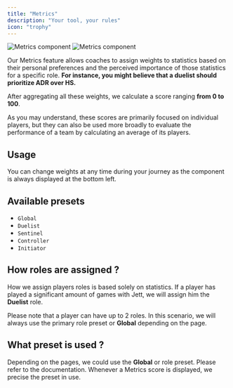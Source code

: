 ```yaml
---
title: "Metrics"
description: "Your tool, your rules"
icon: "trophy"
---
```


<Frame>
    <img
        className="block dark:hidden"
        src="./images/metrics/component.png"
        alt="Metrics component"
    />
    <img
        className="hidden dark:block"
        src="./images/metrics/component.png"
        alt="Metrics component"
    />
</Frame>

Our Metrics feature allows coaches to assign weights to statistics based on their personal preferences and the perceived
importance of those statistics for a specific role.
**For instance, you might believe that a duelist should prioritize ADR over HS.**

After aggregating all these weights, we calculate a score ranging **from 0 to 100**.

As you may understand, these scores are primarily focused on individual players, but they can also be used more broadly
to evaluate the performance of a team by calculating an average of its players.

## Usage

You can change weights at any time during your journey as the component is always displayed at the bottom left.

## Available presets

- `Global`
- `Duelist`
- `Sentinel`
- `Controller`
- `Initiator`

## How roles are assigned ?

How we assign players roles is based solely on statistics.
If a player has played a significant amount of games with Jett, we will assign him the **Duelist** role.

Please note that a player can have up to 2 roles.
In this scenario, we will always use the primary role preset or **Global** depending on the page.

## What preset is used ?

Depending on the pages, we could use the **Global** or role preset.
Please refer to the documentation.
Whenever a Metrics score is displayed, we precise the preset in use.
